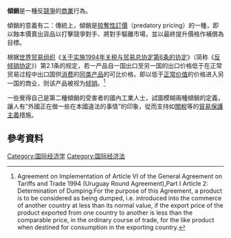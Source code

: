'''傾銷'''是一種反[[競爭|競爭]]的[[商業|商業]]行為。

傾銷的意義有二：傳統上，傾銷是[[掠奪性訂價|掠奪性訂價]]（predatory pricing）的一種，即以蝕本價賣出貨品以打擊競爭對手、將對手驅離市場，並以最終提升價格作補償為目標。

根据[[世界贸易组织|世界贸易组织]]《[[关于实施1994年关税与贸易总协定第6条的协定|关于实施1994年关税与贸易总协定第6条的协定]]》（简称《[[反倾销协定|反倾销协定]]》）第2.1条的规定，若一产品自一国出口至另一国的出口价格低于在正常贸易过程中出口国供[[消费|消费]]的[[同类产品|同类产品]]的可比价格，即以低于[[正常价值|正常价值]]的价格进入另一国的商业，则该产品被视为[[倾销|倾销]]。<ref>Agreement on Implementation of Article VI of the General Agreement on Tariffs and Trade 1994 (Uruguay Round Agreement),Part I Article 2: Determination of Dumping:For the purpose of this Agreement, a product is to be considered as being dumped, i.e.  introduced into the commerce of another country at less than its normal value, if the export price of the product exported from one country to another is less than the comparable price, in the ordinary course of trade, for the like product when destined for consumption in the exporting country.</ref>

一些覺得自己是第二種傾銷的受害者的國內工業人士，試圖模糊兩種傾銷的定義，讓人有“外國正在做一些在本國違法的事情”的印象，從而支持如[[關稅|關稅]]等的[[貿易保護主義|貿易保護主義]]措施。
==參考資料==
{{reflist}}


{{Microeconomics-stub}}

[[Category:国际经济学|Category:国际经济学]]
[[Category:国际经济法|Category:国际经济法]]